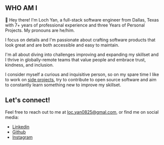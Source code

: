 ## WHO AM I

👋 Hey there! I'm Loch Yan, a full-stack software engineer from Dallas, Texas with 7+ years of professional experience and three Years of Personal Projects. My pronouns are he/him.

I focus on details and I'm passionate about crafting software products that look great and are both accessible and easy to maintain.

I'm all about diving into challenges improving and expanding my skillset and I thrive in globally-remote teams that value people and embrace trust, kindness, and inclusion.

I consider myself a curious and inquisitive person, so on my spare time I like to work on [side projects](/projects), try to contribute to open source software and aim to constantly learn something new to improve my skillset.

## Let's connect!

Feel free to reach out to me at [loc.yan0825@gmal.com](mailto:loc.yan0825@gmal.com), or find me on social media:

- [Linkedin](https://linkedin.com/in/loc.yan0825)
- [Github](https://github.com/loch-yan)
- [Instagram](https://www.instagram.com/1.345678902346723984)
